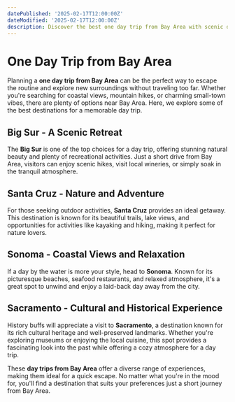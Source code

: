 ```yaml
---
datePublished: '2025-02-17T12:00:00Z'
dateModified: '2025-02-17T12:00:00Z'
description: Discover the best one day trip from Bay Area with scenic destinations, exciting activities, and top recommendations for a perfect getaway.
---
```


# One Day Trip from Bay Area

Planning a **one day trip from Bay Area** can be the perfect way to escape the routine and explore new surroundings without traveling too far. Whether you're searching for coastal views, mountain hikes, or charming small-town vibes, there are plenty of options near Bay Area. Here, we explore some of the best destinations for a memorable day trip.

## Big Sur - A Scenic Retreat

The **Big Sur** is one of the top choices for a day trip, offering stunning natural beauty and plenty of recreational activities. Just a short drive from Bay Area, visitors can enjoy scenic hikes, visit local wineries, or simply soak in the tranquil atmosphere.

## Santa Cruz - Nature and Adventure

For those seeking outdoor activities, **Santa Cruz** provides an ideal getaway. This destination is known for its beautiful trails, lake views, and opportunities for activities like kayaking and hiking, making it perfect for nature lovers.

<PromotionSection />

## Sonoma - Coastal Views and Relaxation

If a day by the water is more your style, head to **Sonoma**. Known for its picturesque beaches, seafood restaurants, and relaxed atmosphere, it's a great spot to unwind and enjoy a laid-back day away from the city.

## Sacramento - Cultural and Historical Experience

History buffs will appreciate a visit to **Sacramento**, a destination known for its rich cultural heritage and well-preserved landmarks. Whether you're exploring museums or enjoying the local cuisine, this spot provides a fascinating look into the past while offering a cozy atmosphere for a day trip.

These **day trips from Bay Area** offer a diverse range of experiences, making them ideal for a quick escape. No matter what you're in the mood for, you'll find a destination that suits your preferences just a short journey from Bay Area.
